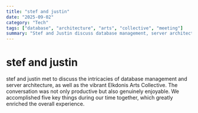 ```yaml
---
title: "stef and justin"
date: "2025-09-02"
category: "Tech"
tags: ["database", "architecture", "arts", "collective", "meeting"]
summary: "Stef and Justin discuss database management, server architecture, and the Elkdonis Arts Collective, achieving five key outcomes in a productive meeting."
---
```


# stef and justin

stef and justin met to discuss the intricacies of database management and server architecture, as well as the vibrant Elkdonis Arts Collective. The conversation was not only productive but also genuinely enjoyable. We accomplished five key things during our time together, which greatly enriched the overall experience.